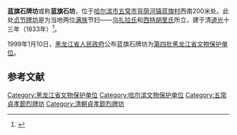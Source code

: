 {{文物保护单位
| 级别 = 省级
| 省区市 = 黑龙江省
| 名称 =蓝旗石牌坊			
| 图片 = 
| 编号 = 4-31
| 分类 = 古建筑
| 时代 = 清 
| 所在 = [[哈尔滨市|哈尔滨市]][[五常市|五常市]]
| 登录 = [[第四批黑龙江省文物保护单位|第四批]]
}}
'''蓝旗石牌坊'''或称'''蓝旗石坊'''，位于[[哈尔滨市|哈尔滨市]][[五常市|五常市]][[背荫河镇|背荫河镇]][[蓝旗村|蓝旗村]]西南200米处。此处[[贞节牌坊|贞节牌坊]]是为当地两位[[满族|满族]]节妇——[[乌扎拉氏|乌扎拉氏]]和[[西特胡里氏|西特胡里氏]]所立，建于清[[道光|道光]]十三年（1833年）<ref>{{Cite web|url=http://www.wuchangwenti.com/flfg/zsdt/201111/552.html|title=五常蓝旗贞节牌坊|accessdate=2013-07-08|author=作者：五常文体局|date=2011-11-19|work=|publisher=五常文体网，来源：五常文体局|language=Zh-hans}}{{dead link|date=2018年4月 |bot=InternetArchiveBot |fix-attempted=yes }}</ref>。

1999年1月10日，[[黑龙江省人民政府|黑龙江省人民政府]]公布蓝旗石牌坊为[[第四批黑龙江省文物保护单位|第四批黑龙江省文物保护单位]]。

==参考文献==
{{Reflist}}

{{DEFAULTSORT:L}}
[[Category:黑龙江省文物保护单位|Category:黑龙江省文物保护单位]]
[[Category:哈尔滨文物保护单位|Category:哈尔滨文物保护单位]]
[[Category:五常貞孝節烈牌坊|Category:五常貞孝節烈牌坊]]
[[Category:清朝貞孝節烈牌坊|Category:清朝貞孝節烈牌坊]]